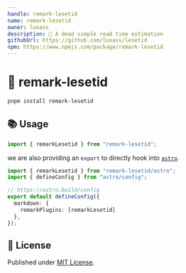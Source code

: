```yaml
---
handle: remark-lesetid
name: remark-lesetid
owner: luxass
description: 📖 A dead simple read time estimation
githubUrl: https://github.com/luxass/lesetid
npm: https://www.npmjs.com/package/remark-lesetid
---
```


# 📖 remark-lesetid

```sh
pnpm install remark-lesetid
```

## 📚 Usage

```ts
import { remarkLesetid } from "remark-lesetid";
```

we are also providing an `export` to directly hook into [`astro`](https://astro.build).

```ts
import { remarkLesetid } from "remark-lesetid/astro";
import { defineConfig } from "astro/config";

// https://astro.build/config
export default defineConfig({
  markdown: {
    remarkPlugins: [remarkLesetid]
  },
});
```

## 📄 License

Published under [MIT License](https://github.com/luxass/lesetid/blob/main/LICENSE).
